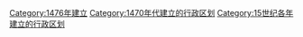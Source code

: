 {{Cat topic in year| topic=建立的行政区划|year=1476}}
[[Category:1476年建立|Category:1476年建立]]
[[Category:1470年代建立的行政区划|Category:1470年代建立的行政区划]]
[[Category:15世纪各年建立的行政区划|Category:15世纪各年建立的行政区划]]